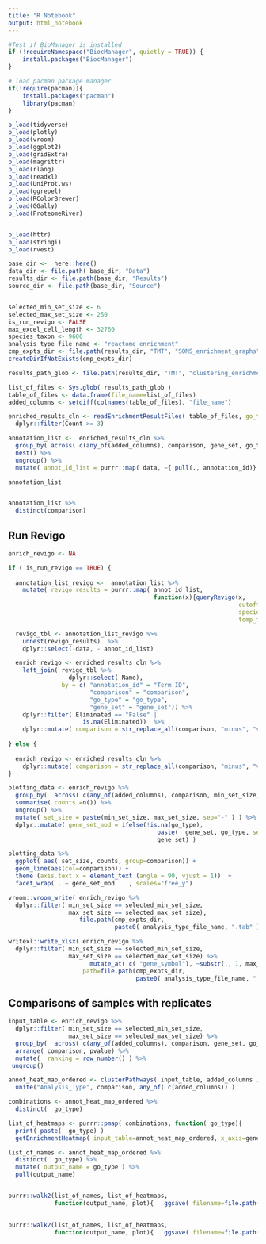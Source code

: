 ```yaml
---
title: "R Notebook"
output: html_notebook
---
```



```r


#Test if BioManager is installed 
if (!requireNamespace("BiocManager", quietly = TRUE)) {
    install.packages("BiocManager")
}

# load pacman package manager
if(!require(pacman)){
    install.packages("pacman")
    library(pacman)
}

p_load(tidyverse)
p_load(plotly)
p_load(vroom)
p_load(ggplot2)
p_load(gridExtra)
p_load(magrittr)
p_load(rlang)
p_load(readxl)
p_load(UniProt.ws)
p_load(ggrepel)
p_load(RColorBrewer)
p_load(GGally)
p_load(ProteomeRiver)


p_load(httr)
p_load(stringi)
p_load(rvest)
```



```r
base_dir <-  here::here() 
data_dir <- file.path( base_dir, "Data")
results_dir <- file.path(base_dir, "Results")
source_dir <- file.path(base_dir, "Source")



```

```r
selected_min_set_size <- 6
selected_max_set_size <- 250
is_run_revigo <- FALSE
max_excel_cell_length <- 32760
species_taxon <- 9606
analysis_type_file_name <- "reactome_enrichment"
cmp_expts_dir <- file.path(results_dir, "TMT", "SOMS_enrichment_graphs", "Reactome")
createDirIfNotExists(cmp_expts_dir)

results_path_glob <- file.path(results_dir, "TMT", "clustering_enrichment_reactome", "Analysis_Results", "reactome_table_Analysis_Results.tab")

```

```r
list_of_files <- Sys.glob( results_path_glob ) 
table_of_files <- data.frame(file_name=list_of_files)
added_columns <- setdiff(colnames(table_of_files), "file_name")

```


```r
enriched_results_cln <- readEnrichmentResultFiles( table_of_files, go_type=NA) %>%
  dplyr::filter(Count >= 3)
```




```r
annotation_list <-  enriched_results_cln %>%
  group_by( across( c(any_of(added_columns), comparison, gene_set, go_type) )) %>%
  nest() %>%
  ungroup() %>%
  mutate( annot_id_list = purrr::map( data, ~{ pull(., annotation_id)} )) 

annotation_list


annotation_list %>%
  distinct(comparison)
```


## Run Revigo
```r

enrich_revigo <- NA

if ( is_run_revigo == TRUE) {
  
  annotation_list_revigo <-  annotation_list %>%
    mutate( revigo_results = purrr::map( annot_id_list, 
                                         function(x){queryRevigo(x,
                                                                 cutoff=0.5,
                                                                 speciesTaxon = species_taxon,
                                                                 temp_file=NA )})) 

  revigo_tbl <- annotation_list_revigo %>% 
    unnest(revigo_results)  %>%
    dplyr::select(-data, - annot_id_list)

  enrich_revigo <- enriched_results_cln %>%
    left_join( revigo_tbl %>%
                 dplyr::select(-Name), 
               by = c( "annotation_id" = "Term ID",
                       "comparison" = "comparison",
                       "go_type" = "go_type",
                       "gene_set" = "gene_set")) %>%
    dplyr::filter( Eliminated == "False" |
                     is.na(Eliminated))  %>%
    dplyr::mutate( comparison = str_replace_all(comparison, "minus", "vs" ))
  
} else {
  
  enrich_revigo <- enriched_results_cln %>%
    dplyr::mutate( comparison = str_replace_all(comparison, "minus", "vs" ))
}

```


```r
plotting_data <- enrich_revigo %>%
  group_by(  across( c(any_of(added_columns), comparison, min_set_size, max_set_size, gene_set, go_type) ) ) %>%
  summarise( counts =n()) %>%
  ungroup() %>%
  mutate( set_size = paste(min_set_size, max_set_size, sep="-" ) ) %>%
  dplyr::mutate( gene_set_mod = ifelse(!is.na(go_type), 
                                          paste(  gene_set, go_type, sep="-"),
                                          gene_set) ) 

plotting_data %>%
  ggplot( aes( set_size, counts, group=comparison)) +
  geom_line(aes(col=comparison)) + 
  theme (axis.text.x = element_text (angle = 90, vjust = 1))  +
  facet_wrap( . ~ gene_set_mod    , scales="free_y")

```


```r

vroom::vroom_write( enrich_revigo %>%
  dplyr::filter( min_set_size == selected_min_set_size, 
                 max_set_size == selected_max_set_size), 
                    file.path(cmp_expts_dir, 
                              paste0( analysis_type_file_name, ".tab" )))

writexl::write_xlsx( enrich_revigo %>%
  dplyr::filter( min_set_size == selected_min_set_size, 
                 max_set_size == selected_max_set_size) %>%
                       mutate_at( c( "gene_symbol"), ~substr(., 1, max_excel_cell_length)) , 
                     path=file.path(cmp_expts_dir, 
                                    paste0( analysis_type_file_name, ".xlsx" ) ))
```


## Comparisons of samples with replicates
```r
input_table <- enrich_revigo %>%
  dplyr::filter( min_set_size == selected_min_set_size, 
                 max_set_size == selected_max_set_size) %>%
  group_by(  across( c(any_of(added_columns), comparison, gene_set, go_type) )) %>%
  arrange( comparison, pvalue) %>%
  mutate(  ranking = row_number() ) %>%
 ungroup() 

annot_heat_map_ordered <- clusterPathways( input_table, added_columns ) %>%
  unite("Analysis_Type", comparison, any_of( c(added_columns)) )

combinations <- annot_heat_map_ordered %>%
  distinct(  go_type)

list_of_heatmaps <- purrr::pmap( combinations, function( go_type){   
  print( paste(  go_type) )
  getEnrichmentHeatmap( input_table=annot_heat_map_ordered, x_axis=gene_set, input_go_type=go_type, input_plot_title=go_type) } )

list_of_names <- annot_heat_map_ordered %>%
  distinct(  go_type) %>%
  mutate( output_name = go_type ) %>%
  pull(output_name)


purrr::walk2(list_of_names, list_of_heatmaps, 
             function(output_name, plot){   ggsave( filename=file.path(cmp_expts_dir,
                                                                       paste0(analysis_type_file_name, "_", output_name   ,".pdf")) , plot=plot, width = 8, height=8)   }  )

purrr::walk2(list_of_names, list_of_heatmaps, 
             function(output_name, plot){   ggsave( filename=file.path(cmp_expts_dir,
                                                                       paste0(analysis_type_file_name, "_", output_name, ".png")) , plot=plot, width = 8, height=8)   }  )
```

